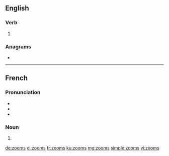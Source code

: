 {{also|Zooms}}
==English==

===Verb===
{{head|en|verb form}}

# {{en-third-person singular of|zoom}}

===Anagrams===
* {{l|en|mozos}}

----

==French==

===Pronunciation===
* {{IPA|/zum/|lang=fr}}
* {{homophones|zoom|lang=fr}}
* {{hyphenation|zooms|lang=fr}}

===Noun===
{{head|fr|noun plural form|g=m}}

# {{plural of|zoom|lang=fr}}

[[de:zooms]]
[[el:zooms]]
[[fr:zooms]]
[[ku:zooms]]
[[mg:zooms]]
[[simple:zooms]]
[[vi:zooms]]